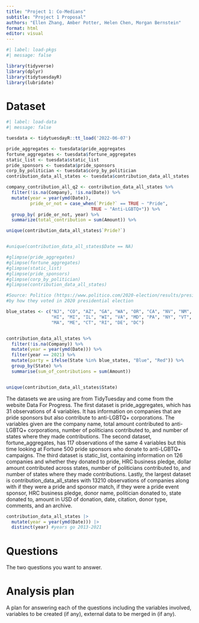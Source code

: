 ```yaml
---
title: "Project 1: Co-Medians"
subtitle: "Project 1 Proposal"
authors: "Ellen Zhang, Amber Potter, Helen Chen, Morgan Bernstein"
format: html
editor: visual
---
```


```r
#| label: load-pkgs
#| message: false

library(tidyverse)
library(dplyr)
library(tidytuesdayR)
library(lubridate)
```

# Dataset

```r
#| label: load-data
#| message: false

tuesdata <- tidytuesdayR::tt_load('2022-06-07')

pride_aggregates <- tuesdata$pride_aggregates
fortune_aggregates <- tuesdata$fortune_aggregates
static_list <- tuesdata$static_list
pride_sponsors <- tuesdata$pride_sponsors
corp_by_politician <- tuesdata$corp_by_politician
contribution_data_all_states <- tuesdata$contribution_data_all_states

company_contribution_all_q2 <- contribution_data_all_states %>%
  filter(!is.na(Company), !is.na(Date)) %>%
  mutate(year = year(ymd(Date)),
         pride_or_not = case_when(`Pride?` == TRUE ~ "Pride",
                                TRUE ~ "Anti-LGBTQ+")) %>%
  group_by( pride_or_not, year) %>%
  summarize(total_contribution = sum(Amount)) %>%

unique(contribution_data_all_states$`Pride?`)


#unique(contribution_data_all_states$Date == NA)

#glimpse(pride_aggregates)
#glimpse(fortune_aggregates)
#glimpse(static_list)
#glimpse(pride_sponsors)
#glimpse(corp_by_politician)
#glimpse(contribution_data_all_states)
```

```r
#Source: Politico (https://www.politico.com/2020-election/results/president/)
#by how they voted in 2020 presidential election

blue_states <- c("NJ", "CO", "AZ", "GA", "WA", "OR", "CA", "NV", "NM", "MN", 
                 "HI", "MI", "IL", "WI", "VA", "MD", "PA", "NY", "VT", "NH", 
                 "MA", "ME", "CT", "RI", "DE", "DC")


contribution_data_all_states %>% 
  filter(!is.na(Company)) %>%
  mutate(year = year(ymd(Date))) %>%
  filter(year == 2021) %>%
  mutate(party = ifelse(State %in% blue_states, "Blue", "Red")) %>%
  group_by(State) %>%
  summarise(sum_of_contributions = sum(Amount))


unique(contribution_data_all_states$State)
```

The datasets we are using are from TidyTuesday and come from the website Data For Progress. The first dataset is pride_aggregates, which has 31 observations of 4 variables. It has information on companies that are pride sponsors but also contribute to anti-LGBTQ+ corporations. The variables given are the company name, total amount contributed to anti-LGBTQ+ corporations, number of politicians contributed to, and number of states where they made contributions. The second dataset, fortune_aggregates, has 117 observations of the same 4 variables but this time looking at Fortune 500 pride sponsors who donate to anti-LGBTQ+ campaigns. The third dataset is static_list, containing information on 126 companies and whether they donated to pride, HRC business pledge, dollar amount contributed across states, number of politicians contributed to, and number of states where they made contributions. Lastly, the largest dataset is contribution_data_all_states with 13210 observations of companies along with if they were a pride and sponsor match, if they were a pride event sponsor, HRC business pledge, donor name, politician donated to, state donated to, amount in USD of donation, date, citation, donor type, comments, and an archive.

```r
contribution_data_all_states |> 
  mutate(year = year(ymd(Date))) |> 
  distinct(year) #years go 2013-2021
```

# Questions

The two questions you want to answer.

# Analysis plan

A plan for answering each of the questions including the variables involved, variables to be created (if any), external data to be merged in (if any).
